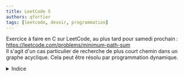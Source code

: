 ```yaml
---
title: LeetCode 5
authors: qfortier
tags: [leetcode, devoir, programmation]
---
```


Exercice à faire en C sur LeetCode, au plus tard pour samedi prochain : https://leetcode.com/problems/minimum-path-sum  
Il s'agit d'un cas particulier de recherche de plus court chemin dans un graphe acyclique. Cela peut être résolu par programmation dynamique.

<details>
<summary>Indice</summary>

Calculer d[i][j] = la somme minimale pour aller de (0, 0) à (i, j) en utilisant uniquement des déplacements vers le bas et vers la droite.

1. Trouver une équation de récurrence pour b[i][j].  
2. Remplir le tableau b en utilisant cette équation de récurrence.  
3. Renvoyer la solution.

</details>
